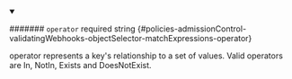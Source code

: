 
<details className="config-field" data-expandable="false" open>
<summary>

####### `operator` <span className="config-field-required" data-required="false">required</span> <span className="config-field-type">string</span> <span className="config-field-default"></span> <span className="config-field-enum"></span> {#policies-admissionControl-validatingWebhooks-objectSelector-matchExpressions-operator}

operator represents a key's relationship to a set of values.
Valid operators are In, NotIn, Exists and DoesNotExist.

</summary>



</details>
